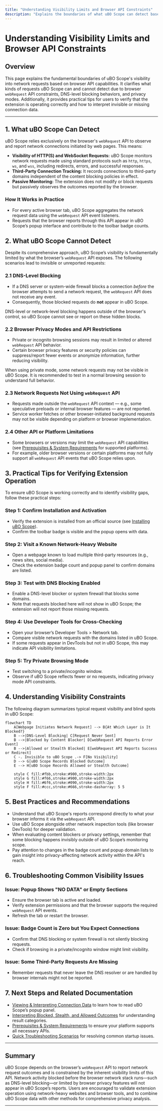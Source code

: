 ```yaml
---
title: "Understanding Visibility Limits and Browser API Constraints"
description: "Explains the boundaries of what uBO Scope can detect based on the browser's webRequest API. Includes scenarios where requests are invisible due to DNS-level blocking or browser privacy settings, with tips for verifying extension operation."
---
```


# Understanding Visibility Limits and Browser API Constraints

## Overview

This page explains the fundamental boundaries of uBO Scope's visibility into network requests based on browser API capabilities. It clarifies what kinds of requests uBO Scope can and cannot detect due to browser `webRequest` API constraints, DNS-level blocking behaviors, and privacy modes. Additionally, it provides practical tips for users to verify that the extension is operating correctly and how to interpret invisible or missing connection data.

---

## 1. What uBO Scope Can Detect

uBO Scope relies exclusively on the browser's `webRequest` API to observe and report network connections initiated by web pages. This means:

- **Visibility of HTTP(S) and WebSocket Requests:** uBO Scope monitors network requests made using standard protocols such as `http`, `https`, `ws`, and `wss`, including redirects, errors, and successful responses.
- **Third-Party Connection Tracking:** It records connections to third-party domains independent of the content blocking policies in effect.
- **Passive Monitoring:** The extension does not modify or block requests but passively observes the outcomes reported by the browser.

### How It Works in Practice

- For every active browser tab, uBO Scope aggregates the network request data using the `webRequest` API event listeners.
- Requests that the browser reports through this API appear in uBO Scope’s popup interface and contribute to the toolbar badge counts.


## 2. What uBO Scope Cannot Detect

Despite its comprehensive approach, uBO Scope’s visibility is fundamentally limited by what the browser’s `webRequest` API exposes. The following scenarios lead to invisible or unreported requests:

### 2.1 DNS-Level Blocking

- If a DNS server or system-wide firewall blocks a connection *before* the browser attempts to send a network request, the `webRequest` API does not receive any event.
- Consequently, those blocked requests do **not** appear in uBO Scope.

<Tip>
DNS-level or network-level blocking happens outside of the browser's control, so uBO Scope cannot see or report on these hidden blocks.
</Tip>

### 2.2 Browser Privacy Modes and API Restrictions

- Private or incognito browsing sessions may result in limited or altered `webRequest` API behavior.
- Certain browser privacy features or security policies can suppress/report fewer events or anonymize information, further reducing visibility.

<Tip>
When using private mode, some network requests may not be visible in uBO Scope. It is recommended to test in a normal browsing session to understand full behavior.
</Tip>

### 2.3 Network Requests Not Using `webRequest` API

- Requests made outside the `webRequest` API context — e.g., some speculative preloads or internal browser features — are not reported.
- Service worker fetches or other browser-initiated background requests may not be visible depending on platform or browser implementation.

### 2.4 Other API or Platform Limitations

- Some browsers or versions may limit the `webRequest` API capabilities (see [Prerequisites & System Requirements](/getting-started/installation-basics/prerequisites-system-requirements) for supported platforms).
- For example, older browser versions or certain platforms may not fully support all `webRequest` API events that uBO Scope relies upon.


## 3. Practical Tips for Verifying Extension Operation

To ensure uBO Scope is working correctly and to identify visibility gaps, follow these practical steps:

### Step 1: Confirm Installation and Activation

- Verify the extension is installed from an official source (see [Installing uBO Scope](/getting-started/installation-basics/installing-ubo-scope)).
- Confirm the toolbar badge is visible and the popup opens with data.

### Step 2: Visit a Known Network-Heavy Website

- Open a webpage known to load multiple third-party resources (e.g., news sites, social media).
- Check the extension badge count and popup panel to confirm domains are listed.

### Step 3: Test with DNS Blocking Enabled

- Enable a DNS-level blocker or system firewall that blocks some domains.
- Note that requests blocked here will not show in uBO Scope; the extension will not report those missing requests.

### Step 4: Use Developer Tools for Cross-Checking

- Open your browser’s Developer Tools > Network tab.
- Compare visible network requests with the domains listed in uBO Scope.
- If some requests appear in DevTools but not in uBO Scope, this may indicate API visibility limitations.

### Step 5: Try Private Browsing Mode

- Test switching to a private/incognito window.
- Observe if uBO Scope reflects fewer or no requests, indicating privacy mode API constraints.


## 4. Understanding Visibility Constraints

The following diagram summarizes typical request visibility and blind spots in uBO Scope:

```mermaid
flowchart TD
    A[Webpage Initiates Network Request] --> B{At Which Layer is It Blocked?}
    B -->|DNS-Level Blocking| C[Request Never Sent]
    B -->|Blocked by Content Blocker| D[webRequest API Reports Error Event]
    B -->|Allowed or Stealth Blocked| E[webRequest API Reports Success or Redirect]
    C -. Invisible to uBO Scope .-> F[No Visibility]
    D --> G[uBO Scope Records Blocked Outcome]
    E --> H[uBO Scope Records Allowed or Stealth Outcome]

    style C fill:#fbb,stroke:#900,stroke-width:2px
    style G fill:#f66,stroke:#900,stroke-width:2px
    style H fill:#6f6,stroke:#090,stroke-width:2px
    style F fill:#ccc,stroke:#666,stroke-dasharray: 5 5
```


## 5. Best Practices and Recommendations

- Understand that uBO Scope's reports correspond directly to what your browser informs it via the `webRequest` API.
- Use uBO Scope alongside other network inspection tools (like browser DevTools) for deeper validation.
- When evaluating content blockers or privacy settings, remember that some blocking happens invisibly outside of uBO Scope’s monitoring scope.
- Pay attention to changes in the badge count and popup domain lists to gain insight into privacy-affecting network activity within the API's reach.


## 6. Troubleshooting Common Visibility Issues

### Issue: Popup Shows "NO DATA" or Empty Sections

- Ensure the browser tab is active and loaded.
- Verify extension permissions and that the browser supports the required `webRequest` API events.
- Refresh the tab or restart the browser.

### Issue: Badge Count is Zero but You Expect Connections

- Confirm that DNS blocking or system firewall is not silently blocking requests.
- Check if browsing in a private/incognito window might limit visibility.

### Issue: Some Third-Party Requests Are Missing

- Remember requests that never leave the DNS resolver or are handled by browser internals might not be reported.


## 7. Next Steps and Related Documentation

- [Viewing & Interpreting Connection Data](/getting-started/first-steps-validation/viewing-and-interpreting-connection-data) to learn how to read uBO Scope’s popup panel.
- [Interpreting Blocked, Stealth, and Allowed Outcomes](/guides/core-workflows/interpreting-blocked-stealth-allowed) for understanding result categories.
- [Prerequisites & System Requirements](/getting-started/installation-basics/prerequisites-system-requirements) to ensure your platform supports all necessary APIs.
- [Quick Troubleshooting Scenarios](/getting-started/first-steps-validation/quick-troubleshooting) for resolving common startup issues.


---

## Summary

uBO Scope depends on the browser’s `webRequest` API to report network request outcomes and is constrained by the inherent visibility limits of this API. Network activity blocked before the browser network stack runs—such as DNS-level blocking—or limited by browser privacy features will not appear in uBO Scope’s reports. Users are encouraged to validate extension operation using network-heavy websites and browser tools, and to combine uBO Scope data with other methods for comprehensive privacy analysis.

---